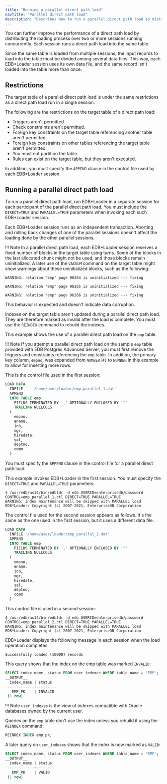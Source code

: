 ```yaml
---
title: "Running a parallel direct path load"
navTitle: "Parallel direct path load"
description: "Describes how to run a parallel direct path load to distribute the loading process over two or more sessions"
---
```


<div id="parallel_direct_path_load" class="registered_link"></div>

You can further improve the performance of a direct path load by distributing the loading process over two or more sessions running concurrently. Each session runs a direct path load into the same table.

Since the same table is loaded from multiple sessions, the input records to load into the table must be divided among several data files. This way, each EDB\*Loader session uses its own data file, and the same record isn't loaded into the table more than once.

## Restrictions

The target table of a parallel direct path load is under the same restrictions as a direct path load run in a single session.

The following are the restrictions on the target table of a direct path load:

-   Triggers aren't permitted.
-   Check constraints aren't permitted.
-   Foreign key constraints on the target table referencing another table aren't permitted.
-   Foreign key constraints on other tables referencing the target table aren't permitted.
-   You must not partition the table.
-   Rules can exist on the target table, but they aren't executed.

In addition, you must specify the `APPEND` clause in the control file used by each EDB\*Loader session.

## Running a parallel direct path load

To run a parallel direct path load, run EDB\*Loader in a separate session for each participant of the parallel direct path load. You must include the `DIRECT=TRUE` and `PARALLEL=TRUE` parameters when invoking each such EDB\*Loader session.

Each EDB\*Loader session runs as an independent transaction. Aborting and rolling back changes of one of the parallel sessions doesn't affect the loading done by the other parallel sessions.

!!! Note
    In a parallel direct path load, each EDB\*Loader session reserves a fixed number of blocks in the target table using turns. Some of the blocks in the last allocated chunk might not be used, and those blocks remain uninitialized. A later use of the `VACUUM` command on the target table might show warnings about these uninitialized blocks, such as the following:

```text
WARNING: relation "emp" page 98264 is uninitialized --- fixing

WARNING: relation "emp" page 98265 is uninitialized --- fixing

WARNING: relation "emp" page 98266 is uninitialized --- fixing
```

This behavior is expected and doesn't indicate data corruption.

Indexes on the target table aren't updated during a parallel direct path load. They are therefore marked as invalid after the load is complete. You must use the `REINDEX` command to rebuild the indexes.

This example shows the use of a parallel direct path load on the `emp` table.

!!! Note
    If you attempt a parallel direct path load on the sample `emp` table provided with EDB Postgres Advanced Server, you must first remove the triggers and constraints referencing the `emp` table. In addition, the primary key column, `empno`, was expanded from `NUMBER(4)` to `NUMBER` in this example to allow for inserting more rows.

This is the control file used in the first session:

```sql
LOAD DATA
  INFILE    '/home/user/loader/emp_parallel_1.dat'
  APPEND
  INTO TABLE emp
    FIELDS TERMINATED BY ',' OPTIONALLY ENCLOSED BY '"'
    TRAILING NULLCOLS
  (
    empno,
    ename,
    job,
    mgr,
    hiredate,
    sal,
    deptno,
    comm
  )
```

You must specify the `APPEND` clause in the control file for a parallel direct path load.

This example invokes EDB\*Loader in the first session. You must specify the `DIRECT=TRUE` and `PARALLEL=TRUE` parameters.

```shell
$ /usr/edb/as14/bin/edbldr -d edb USERID=enterprisedb/password
CONTROL=emp_parallel_1.ctl DIRECT=TRUE PARALLEL=TRUE
WARNING: index maintenance will be skipped with PARALLEL load
EDB*Loader: Copyright (c) 2007-2021, EnterpriseDB Corporation.
```

The control file used for the second session appears as follows. It's the same as the one used in the first session, but it uses a different data file.

```sql
LOAD DATA
  INFILE '/home/user/loader/emp_parallel_2.dat'
  APPEND
  INTO TABLE emp
    FIELDS TERMINATED BY ',' OPTIONALLY ENCLOSED BY '"'
    TRAILING NULLCOLS
  (
    empno,
    ename,
    job,
    mgr,
    hiredate,
    sal,
    deptno,
    comm
  )
```

This control file is used in a second session:

```shell
$ /usr/edb/as14/bin/edbldr -d edb USERID=enterprisedb/password
CONTROL=emp_parallel_2.ctl DIRECT=TRUE PARALLEL=TRUE
WARNING: index maintenance will be skipped with PARALLEL load
EDB*Loader: Copyright (c) 2007-2021, EnterpriseDB Corporation.
```

EDB\*Loader displays the following message in each session when the load operation completes:

```text
Successfully loaded (10000) records
```

This query shows that the index on the emp table was marked `INVALID`:

```sql
SELECT index_name, status FROM user_indexes WHERE table_name = 'EMP';
__OUTPUT__
  index_name | status
-------------+---------
   EMP_PK    | INVALID
 (1 row)
```

!!! Note
    `user_indexes` is the view of indexes compatible with Oracle databases owned by the current user.

Queries on the `emp` table don't use the index unless you rebuild it using the `REINDEX` command:

```sql
REINDEX INDEX emp_pk;
```

A later query on `user_indexes` shows that the index is now marked as `VALID`:

```sql
SELECT index_name, status FROM user_indexes WHERE table_name = 'EMP';
__OUTPUT__
  index_name | status
-------------+--------
   EMP_PK    | VALID
 (1 row)
```
